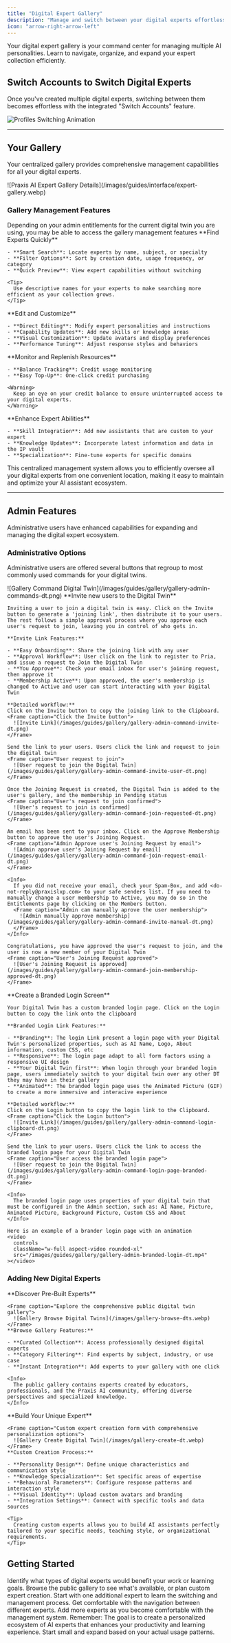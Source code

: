 ```yaml
---
title: "Digital Expert Gallery"
description: "Manage and switch between your digital experts effortlessly"
icon: "arrow-right-arrow-left"
---
```


<Info>
  Your digital expert gallery is your command center for managing multiple AI personalities. Learn to navigate, organize, and expand your expert collection efficiently.
</Info>

## Switch Accounts to Switch Digital Experts

Once you've created multiple digital experts, switching between them becomes effortless with the integrated "Switch Accounts" feature.

<Frame caption="Effortlessly switch between your digital experts using the intuitive navigation interface. Simply click the profile icon on the top right of the platform and choose switch accounts">
  <img
    src="/images/profiles-switching.gif"
    alt="Profiles Switching Animation"
    title="Digital Expert Profile Switching"
    style={{ width:"100%" }}
  />
</Frame>

---

## Your Gallery

Your centralized gallery provides comprehensive management capabilities for all your digital experts.

<Frame caption="Your expert gallery dashboard showing all available management options">
  ![Praxis AI Expert Gallery Details](/images/guides/interface/expert-gallery.webp)
</Frame>

### Gallery Management Features

<Note>
  Depending on your admin entitlements for the current digital twin you are using, you may be able to access the gallery management features
</Note>

<AccordionGroup>
  <Accordion title="Search & Discovery" icon="magnifying-glass">
    **Find Experts Quickly**

    - **Smart Search**: Locate experts by name, subject, or specialty
    - **Filter Options**: Sort by creation date, usage frequency, or category
    - **Quick Preview**: View expert capabilities without switching

    <Tip>
      Use descriptive names for your experts to make searching more efficient as your collection grows.
    </Tip>
  </Accordion>
  <Accordion title="Expert Management" icon="pen">
    **Edit and Customize**

    - **Direct Editing**: Modify expert personalities and instructions
    - **Capability Updates**: Add new skills or knowledge areas
    - **Visual Customization**: Update avatars and display preferences
    - **Performance Tuning**: Adjust response styles and behaviors
  </Accordion>
  <Accordion title="Credit Management" icon="credit-card">
    **Monitor and Replenish Resources**

    - **Balance Tracking**: Credit usage monitoring
    - **Easy Top-Up**: One-click credit purchasing

    <Warning>
      Keep an eye on your credit balance to ensure uninterrupted access to your digital experts.
    </Warning>
  </Accordion>
  <Accordion title="Capability Expansion" icon="rocket">
    **Enhance Expert Abilities**

    - **Skill Integration**: Add new assistants that are custom to your expert
    - **Knowledge Updates**: Incorporate latest information and data in the IP vault
    - **Specialization**: Fine-tune experts for specific domains
  </Accordion>
</AccordionGroup>

<Tip>
  This centralized management system allows you to efficiently oversee all your digital experts from one convenient location, making it easy to maintain and optimize your AI assistant ecosystem.
</Tip>

---

## Admin Features

Administrative users have enhanced capabilities for expanding and managing the digital expert ecosystem.

### Administrative Options

Administrative users are offered several buttons that regroup to most commonly used  commands for your digital twins.

<Frame caption="Admin Commands for a Digital Twin">
    ![Gallery Command Digital Twin](/images/guides/gallery/gallery-admin-commands-dt.png)
</Frame>

<Tabs>
  <Tab title="Invite">
    **Invite new users to the Digital Twin**

    Inviting a user to join a digital twin is easy. Click on the Invite button to generate a 'joining link', then distribute it to your users. 
    The rest follows a simple approval process where you approve each user's request to join, leaving you in control of who gets in.

    **Invite Link Features:**

    - **Easy Onboarding**: Share the joining link with any user 
    - **Approval Workflow**: User click on the link to register to Pria, and issue a request to Join the Digital Twin
    - **You Approve**: Check your email inbox for user's joining request, then approve it
    - **Membership Active**: Upon approved, the user's membership is changed to Active and user can start interacting with your Digital Twin 
    
    **Detailed workflow:**
    Click on the Invite button to copy the joining link to the Clipboard. 
    <Frame caption="Click the Invite button">
      ![Invite Link](/images/guides/gallery/gallery-admin-command-invite-dt.png)
    </Frame>
    
    Send the link to your users. Users click the link and request to join the digital twin
    <Frame caption="User request to join">
      ![User request to join the Digital Twin](/images/guides/gallery/gallery-admin-command-invite-user-dt.png)
    </Frame>
    
    Once the Joining Request is created, the Digital Twin is added to the user's gallery, and the membership in Pending status
    <Frame caption="User's request to join confirmed">
      ![User's request to join is confirmed](/images/guides/gallery/gallery-admin-command-join-requested-dt.png)
    </Frame>

    An email has been sent to your inbox. Click on the Approve Membership button to approve the user's Joining Request.
    <Frame caption="Admin Approve user's Joining Request by email">
      ![Admin approve user's Joining Request by email](/images/guides/gallery/gallery-admin-command-join-request-email-dt.png)
    </Frame>

    <Info>
      If you did not receive your email, check your Spam-Box, and add <do-not-reply@praxislxp.com> to your safe senders list. If you need to manually change a user membership to Active, you may do so in the Entitlements page by clicking on the Members button. 
      <Frame caption="Admin can manually aprove the user membership">
        ![Admin manually approve membership](/images/guides/gallery/gallery-admin-command-invite-manual-dt.png)
      </Frame>
    </Info>
    
    Congratulations, you have approved the user's request to join, and the user is now a new member of your Digital Twin
    <Frame caption="User's Joining Request approved">
      ![User's Joining Request is approved](/images/guides/gallery/gallery-admin-command-join-membership-approved-dt.png)
    </Frame>

  </Tab>

  <Tab title="Branded Login">
    **Create a Branded Login Screen**

    Your Digital Twin has a custom branded login page. Click on the Login button to copy the link onto the clipboard

    **Branded Login Link Features:**

    - **Branding**: The login Link present a login page with your Digital Twin's personalized properties, such as AI Name, Logo, About information, custom CSS, etc 
    - **Responsive**: The login page adapt to all form factors using a responsive UI design
    - **Your Digital Twin first**: When login through your branded login page, users immediately switch to your digital twin over any other DT they may have in their gallery
    - **Animated**: The branded login page uses the Animated Picture (GIF) to create a more immersive and interacive experience

    **Detailed workflow:**
    Click on the Login button to copy the login link to the Clipboard. 
    <Frame caption="Click the Login button">
      ![Invite Link](/images/guides/gallery/gallery-admin-command-login-clipboard-dt.png)
    </Frame>
    
    Send the link to your users. Users click the link to access the branded login page for your Digital Twin
    <Frame caption="User access the branded login page">
      ![User request to join the Digital Twin](/images/guides/gallery/gallery-admin-command-login-page-branded-dt.png)
    </Frame>
    
    <Info>
      The branded login page uses properties of your digital twin that must be configured in the Admin section, such as: AI Name, Picture, Animated Picture, Background Picture, Custom CSS and About
    </Info>
    
    Here is an example of a brander login page with an animation  
    <video
      controls
      className="w-full aspect-video rounded-xl"
      src="/images/guides/gallery/gallery-admin-branded-login-dt.mp4"
    ></video>

  </Tab>
</Tabs>

### Adding New Digital Experts

<Tabs>
  <Tab title="🔍 Browse Public Gallery">
    **Discover Pre-Built Experts**

    <Frame caption="Explore the comprehensive public digital twin gallery">
      ![Gallery Browse Digital Twins](/images/gallery-browse-dts.webp)
    </Frame>
    **Browse Gallery Features:**

    - **Curated Collection**: Access professionally designed digital experts
    - **Category Filtering**: Find experts by subject, industry, or use case
    - **Instant Integration**: Add experts to your gallery with one click

    <Info>
      The public gallery contains experts created by educators, professionals, and the Praxis AI community, offering diverse perspectives and specialized knowledge.
    </Info>
  </Tab>
  <Tab title="🛠️ Create Custom Expert">
    **Build Your Unique Expert**

    <Frame caption="Custom expert creation form with comprehensive personalization options">
      ![Gallery Create Digital Twin](/images/gallery-create-dt.webp)
    </Frame>
    **Custom Creation Process:**

    - **Personality Design**: Define unique characteristics and communication style
    - **Knowledge Specialization**: Set specific areas of expertise
    - **Behavioral Parameters**: Configure response patterns and interaction style
    - **Visual Identity**: Upload custom avatars and branding
    - **Integration Settings**: Connect with specific tools and data sources

    <Tip>
      Creating custom experts allows you to build AI assistants perfectly tailored to your specific needs, teaching style, or organizational requirements.
    </Tip>
  </Tab>
</Tabs>

## Getting Started

<Steps>
  <Step title="Assess Your Needs" icon="target">
    Identify what types of digital experts would benefit your work or learning goals.
  </Step>
  <Step title="Explore Options" icon="magnifying-glass">
    Browse the public gallery to see what's available, or plan custom expert creation.
  </Step>
  <Step title="Add Your First Expert" icon="plus">
    Start with one additional expert to learn the switching and management process.
  </Step>
  <Step title="Practice Switching" icon="shuffle">
    Get comfortable with the navigation between different experts.
  </Step>
  <Step title="Scale Gradually" icon="chart-line">
    Add more experts as you become comfortable with the management system.
  </Step>
</Steps>

<Info>
  Remember: The goal is to create a personalized ecosystem of AI experts that enhances your productivity and learning experience. Start small and expand based on your actual usage patterns.
</Info>